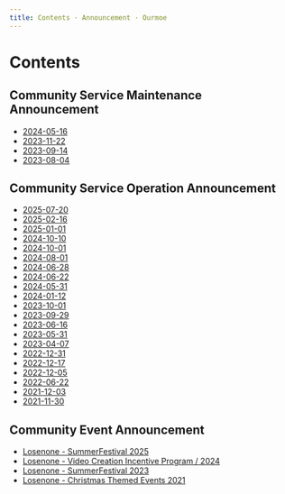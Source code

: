 ```yaml
---
title: Contents · Announcement · Ourmoe
---
```


# Contents


## Community Service Maintenance Announcement

- [2024-05-16](service_maintenance/2024-05-16)
- [2023-11-22](service_maintenance/2023-11-22)
- [2023-09-14](service_maintenance/2023-09-14)
- [2023-08-04](service_maintenance/2023-08-04)

## Community Service Operation Announcement

- [2025-07-20](service_operation/2025-07-20)
- [2025-02-16](service_operation/2025-02-16)
- [2025-01-01](service_operation/2025-01-01)
- [2024-10-10](service_operation/2024-10-10)
- [2024-10-01](service_operation/2024-10-01)
- [2024-08-01](service_operation/2024-08-01)
- [2024-06-28](service_operation/2024-06-28)
- [2024-06-22](service_operation/2024-06-22)
- [2024-05-31](service_operation/2024-05-31)
- [2024-01-12](service_operation/2024-01-12)
- [2023-10-01](service_operation/2023-10-01)
- [2023-09-29](service_operation/2023-09-29)
- [2023-06-16](service_operation/2023-06-16)
- [2023-05-31](service_operation/2023-05-31)
- [2023-04-07](service_operation/2023-04-07)
- [2022-12-31](service_operation/2022-12-31)
- [2022-12-17](service_operation/2022-12-17)
- [2022-12-05](service_operation/2022-12-05)
- [2022-06-22](service_operation/2022-06-22)
- [2021-12-03](service_operation/2021-12-03)
- [2021-11-30](service_operation/2021-11-30)

## Community Event Announcement

- [Losenone - SummerFestival 2025](community_event/2025-08-28)
- [Losenone - Video Creation Incentive Program / 2024](community_event/2024-06-13)
- [Losenone - SummerFestival 2023](community_event/2023-08-12)
- [Losenone - Christmas Themed Events 2021](community_event/2021-12-14)